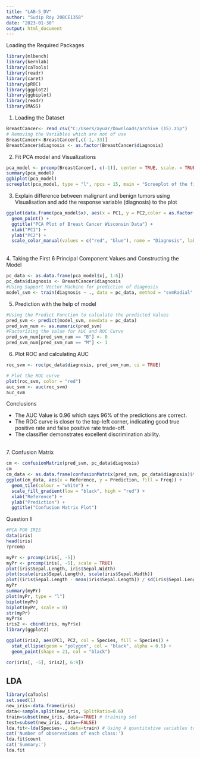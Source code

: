 ```yaml
---
title: "LAB-5_DV"
author: "Sudip Roy 20BCE1358"
date: "2023-01-30"
output: html_document
---
```

Loading the Required Packages
```r
library(mlbench)
library(kernlab)
library(caTools)
library(readr)
library(caret)
library(pROC)
library(ggplot2)
library(ggbiplot)
library(readr)
library(MASS)
```
1. Loading the Dataset
```r
BreastCancer<- read_csv("C:/Users/ayuar/Downloads/archive (15).zip")
# Removing the Variables which are not of use 
BreastCancer<-BreastCancer[,c(-1,-33)]
BreastCancer$diagnosis <- as.factor(BreastCancer$diagnosis)
```
2. Fit PCA model and Visualizations
```r
pca_model <- prcomp(BreastCancer[, c(-1)], center = TRUE, scale. = TRUE)
summary(pca_model)
ggbiplot(pca_model)
screeplot(pca_model, type = "l", npcs = 15, main = "Screeplot of the first 15 PCs")
```
3. Explain difference between malignant and benign tumors using Visualisation and add the response variable (diagnosis) to the plot
```r
ggplot(data.frame(pca_model$x), aes(x = PC1, y = PC2,color = as.factor(BreastCancer$diagnosis))) +
  geom_point() +
  ggtitle("PCA Plot of Breast Cancer Wisconsin Data") +
  xlab("PC1") +
  ylab("PC2") +
  scale_color_manual(values = c("red", "blue"), name = "Diagnosis", labels = c("Malignant", "Benign"))

```
<br>
4. Taking the First 6 Principal Component Values and Constructing the Model
```r
pc_data <- as.data.frame(pca_model$x[, 1:6])
pc_data$diagnosis <- BreastCancer$diagnosis
#Using Support Vector Machine for prediction of diagnosis
model_svm <- train(diagnosis ~ ., data = pc_data, method = "svmRadial", preProcess = c("center", "scale"), trControl = trainControl(method = "cv", number = 10))
```
5. Prediction with the help of model
```r
#Using the Predict Function to calculate the predicted Values
pred_svm <- predict(model_svm, newdata = pc_data)
pred_svm_num <- as.numeric(pred_svm)
#Factorizing the Value for AUC and ROC Curve
pred_svm_num[pred_svm_num == "B"] <- 0
pred_svm_num[pred_svm_num == "M"] <- 1
```
6. Plot ROC and calculating AUC
```r
roc_svm <- roc(pc_data$diagnosis, pred_svm_num, ci = TRUE)

# Plot the ROC curve
plot(roc_svm, color = "red")
auc_svm <- auc(roc_svm)
auc_svm

```
Conclusions
<ul>
<li>The AUC Value is 0.96 which says 96% of the predictions are correct.</li>
<li>The ROC curve is closer to the top-left corner, indicating good true positive rate and false positive rate trade-off.</li>
<li>The classifier demonstrates excellent discrimination ability.</li>
</ul>
<br>
7. Confusion Matrix
```r
cm <- confusionMatrix(pred_svm, pc_data$diagnosis)
cm
cm_data <- as.data.frame(confusionMatrix(pred_svm, pc_data$diagnosis)$table)
ggplot(cm_data, aes(x = Reference, y = Prediction, fill = Freq)) +
  geom_tile(colour = "white") +
  scale_fill_gradient(low = "black", high = "red") +
  xlab("Reference") +
  ylab("Prediction") +
  ggtitle("Confusion Matrix Plot")
```
Question II
```r
#PCA FOR IRIS
data(iris)
head(iris)
?prcomp

myPr <- prcomp(iris[, -5])
myPr <- prcomp(iris[, -5], scale = TRUE)
plot(iris$Sepal.Length, iris$Sepal.Width)
plot(scale(iris$Sepal.Length), scale(iris$Sepal.Width))
plot((iris$Sepal.Length - mean(iris$Sepal.Length)) / sd(iris$Sepal.Length))
myPr
summary(myPr)
plot(myPr, type = "l")
biplot(myPr)
biplot(myPr, scale = 0)
str(myPr)
myPr$x
iris2 <- cbind(iris, myPr$x)
library(ggplot2)

ggplot(iris2, aes(PC1, PC2, col = Species, fill = Species)) +
  stat_ellipse(geom = "polygon", col = "black", alpha = 0.5) +
  geom_point(shape = 21, col = "black")

cor(iris[, -5], iris2[, 6:9])
```
<h2> LDA </h2>
```r
library(caTools)
set.seed(1)
new_iris<-data.frame(iris)
data<-sample.split(new_iris, SplitRatio=0.6)
train=subset(new_iris, data==TRUE) # training set
test=subset(new_iris, data==FALSE)
lda.fit<-lda(Species~., data=train) # Using 4 quantitative variables to predict qualitative variable
cat('Number of observations of each class:')
lda.fit$count
cat('Summary:')
lda.fit
```


